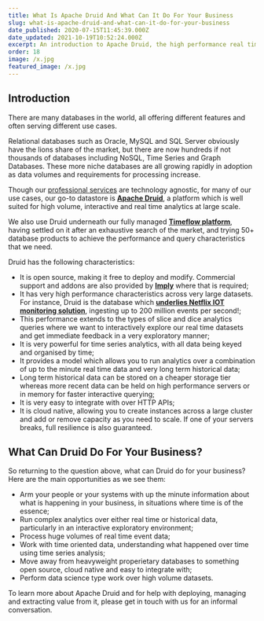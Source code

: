 ```yaml
---
title: What Is Apache Druid And What Can It Do For Your Business
slug: what-is-apache-druid-and-what-can-it-do-for-your-business
date_published: 2020-07-15T11:45:39.000Z
date_updated: 2021-10-19T10:52:24.000Z
excerpt: An introduction to Apache Druid, the high performance real time database
order: 18
image: /x.jpg
featured_image: /x.jpg
---
```


## Introduction

There are many databases in the world, all offering different features and often serving different use cases.

Relational databases such as Oracle, MySQL and SQL Server obviously have the lions share of the market, but there are now hundreds if not thousands of databases including NoSQL, Time Series and Graph Databases. These more niche databases are all growing rapidly in adoption as data volumes and requirements for processing increase.

Though our [professional services](https://timeflow.systems/services) are technology agnostic, for many of our use cases, our go-to datastore is [**Apache Druid**](https://druid.apache.org/), a platform which is well suited for high volume, interactive and real time analytics at large scale.

We also use Druid underneath our fully managed [**Timeflow platform**](https://timeflow.systems/), having settled on it after an exhaustive search of the market, and trying 50+ database products to achieve the performance and query characteristics that we need.

Druid has the following characteristics:

- It is open source, making it free to deploy and modify. Commercial support and addons are also provided by [**Imply**](https://imply.io/) where that is required;
- It has very high performance characteristics across very large datasets. For instance, Druid is the database which [**underlies Netflix IOT monitoring solution**](https://netflixtechblog.com/how-netflix-uses-druid-for-real-time-insights-to-ensure-a-high-quality-experience-19e1e8568d06), ingesting up to 200 million events per second!;
- This performance extends to the types of slice and dice analytics queries where we want to interactively explore our real time datasets and get immediate feedback in a very exploratory manner;
- It is very powerful for time series analytics, with all data being keyed and organised by time;
- It provides a model which allows you to run analytics over a combination of up to the minute real time data and very long term historical data;
- Long term historical data can be stored on a cheaper storage tier whereas more recent data can be held on high performance servers or in memory for faster interactive querying;
- It is very easy to integrate with over HTTP APIs;
- It is cloud native, allowing you to create instances across a large cluster and add or remove capacity as you need to scale. If one of your servers breaks, full resilience is also guaranteed.

## What Can Druid Do For Your Business?

So returning to the question above, what can Druid do for your business? Here are the main opportunities as we see them:

- Arm your people or your systems with up the minute information about what is happening in your business, in situations where time is of the essence;
- Run complex analytics over either real time or historical data, particularly in an interactive exploratory environment;
- Process huge volumes of real time event data;
- Work with time oriented data, understanding what happened over time using time series analysis;
- Move away from heavyweight properietary databases to something open source, cloud native and easy to integrate with;
- Perform data science type work over high volume datasets.

To learn more about Apache Druid and for help with deploying, managing and extracting value from it, please get in touch with us for an informal conversation.
